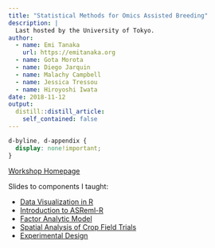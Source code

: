 ```yaml
---
title: "Statistical Methods for Omics Assisted Breeding"
description: |
  Last hosted by the University of Tokyo.
author:
  - name: Emi Tanaka
    url: https://emitanaka.org
  - name: Gota Morota
  - name: Diego Jarquin
  - name: Malachy Campbell
  - name: Jessica Tressou
  - name: Hiroyoshi Iwata
date: 2018-11-12
output:
  distill::distill_article:
    self_contained: false
---
```


```css
d-byline, d-appendix {
  display: none!important;
}
```
<i class="fas fa-link"></i> [Workshop Homepage](https://emitanaka.org/workshopUTokyo2018)

Slides to components I taught:

* [Data Visualization in R](https://emitanaka.org/workshopUTokyo2018/day1-session02-datavis.html)
* [Introduction to ASReml-R](https://emitanaka.org/workshopUTokyo2018/day3-session01-intro-to-asreml.html)
* [Factor Analytic Model](https://emitanaka.org/workshopUTokyo2018/day3-session02-FAmodel.html)
* [Spatial Analysis of Crop Field Trials](https://emitanaka.org/workshopUTokyo2018/day3-session05-spatial-analysis.html)
* [Experimental Design](https://emitanaka.org/workshopUTokyo2018/day4-session03-expdesign.html)

